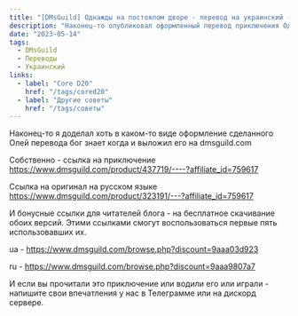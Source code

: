 ```yaml
---
title: "[DMsGuild] Однажды на постоялом дворе - перевод на украинский - Одного разу на постоялому дворі"
description: "Наконец-то опубликовал оформленный перевод приключения Однажды на постоялом дворе, сделанный несравненной Олей Туомари"
date: "2023-05-14"
tags:
  - DMsGuild
  - Переводы
  - Украинский
links:
  - label: "Core D20"
    href: "/tags/cored20"
  - label: "Другие советы"
    href: "/tags/советы"
---
```


Наконец-то я доделал хоть в каком-то виде оформление сделанного Олей перевода бог знает когда и выложил его на dmsguild.com

Собственно - ссылка на приключение https://www.dmsguild.com/product/437719/----?affiliate_id=759617

Ссылка на оригинал на русском языке https://www.dmsguild.com/product/323191/---?affiliate_id=759617

И бонусные ссылки для читателей блога - на бесплатное скачивание обоих версий. Этими ссылками смогут воспользоваться первые пять использовавших их.

ua - https://www.dmsguild.com/browse.php?discount=9aaa03d923

ru - https://www.dmsguild.com/browse.php?discount=9aaa9807a7

И если вы прочитали это приключение или водили его или играли - напишите свои впечатления у нас в Телеграмме или на дискорд сервере.
